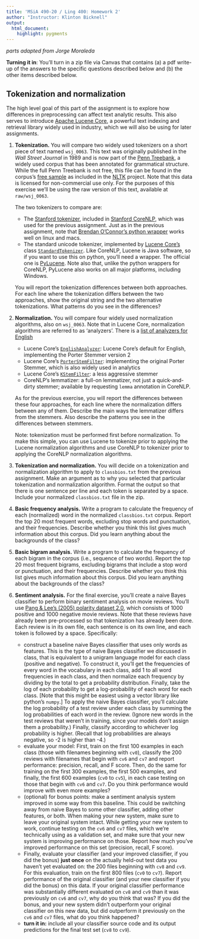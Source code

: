```yaml
---
title: 'MSiA 490-20 / Ling 400: Homework 2'
author: "Instructor: Klinton Bicknell"
output:
  html_document:
    highlight: pygments
---
```

_parts adapted from Jorge Moraleda_

**Turning it in**: You'll turn in a zip file via Canvas that contains (a) a pdf write-up of the answers to the specific questions described below and (b) the other items described below.

## Tokenization and normalization
The high level goal of this part of the assignment is to explore how differences in preprocessing can affect text analytic results. This also serves to introduce [Apache Lucene Core](https://lucene.apache.org/core/), a powerful text indexing and retrieval library widely used in industry, which we will also be using for later assignments.

1. **Tokenization.** You will compare two widely used tokenizers on a short piece of text named `wsj_0063`. This text was originally published in the _Wall Street Journal_ in 1989 and is now part of the [Penn Treebank](https://www.cis.upenn.edu/~treebank/), a widely used corpus that has been annotated for grammatical structure. While the full Penn Treebank is not free, this file can be found in the corpus's [free sample](http://www.nltk.org/nltk_data/packages/corpora/treebank.zip) as included in the [NLTK](www.nltk.org) project. Note that this data is licensed for non-commercial use only. For the purposes of this exercise we'll be using the raw version of this text, available at `raw/wsj_0063`.

      The two tokenizers to compare are:

      * The [Stanford tokenizer](http://nlp.stanford.edu/software/tokenizer.shtml), included in [Stanford CoreNLP](http://nlp.stanford.edu/software/corenlp.shtml), which was used for the previous assignment. Just as in the previous assignment, note that [Brendan O'Connor's python wrapper](https://github.com/brendano/stanford_corenlp_pywrapper) works well on linux and macs.
      * The standard unicode tokenizer, implemented by [Lucene Core's](https://lucene.apache.org/core/) class [`StandardTokenizer`](http://lucene.apache.org/core/5_3_1/analyzers-common/org/apache/lucene/analysis/standard/StandardTokenizer.html). Like CoreNLP, Lucene is Java software, so if you want to use this on python, you'll need a wrapper. The official one is [PyLucene](http://lucene.apache.org/pylucene/). Note also that, unlike the python wrappers for CoreNLP, PyLucene also works on all major platforms, including Windows.

      You will report the tokenization differences between both approaches. For each line where the tokenization differs between the two approaches, show the original string and the two alternative tokenizations. What patterns do you see in the differences?

2. **Normalization.** You will compare four widely used normalization algorithms, also on `wsj_0063`. Note that in Lucene Core, normalization algorithms are referred to as 'analyzers'. There is a [list of analyzers for English](http://lucene.apache.org/core/5_3_1/analyzers-common/org/apache/lucene/analysis/en/EnglishAnalyzer.html)

      * Lucene Core's [`EnglishAnalyzer`](http://lucene.apache.org/core/5_3_1/analyzers-common/org/apache/lucene/analysis/en/EnglishAnalyzer.html): Lucene Core's default for English, implementing the Porter Stemmer version 2
      * Lucene Core's [`PorterStemFilter`](http://lucene.apache.org/core/5_3_1/analyzers-common/org/apache/lucene/analysis/en/PorterStemFilter.html): implementing the original Porter Stemmer, which is also widely used in analytics
      * Lucene Core's [`KStemFilter`](http://lucene.apache.org/core/5_3_1/analyzers-common/org/apache/lucene/analysis/en/KStemFilter.html): a less aggressive stemmer
      * CoreNLP's lemmatizer: a full-on lemmatizer, not just a quick-and-dirty stemmer; available by requesting `lemma` annotation in CoreNLP.
      
      As for the previous exercise, you will report the differences between these four approaches, for each line where the normalization differs between any of them. Describe the main ways the lemmatizer differs from the stemmers. Also describe the patterns you see in the differences between stemmers.
      
      Note: tokenization must be performed first before normalization. To make this simple, you can use Lucene to tokenize prior to applying the Lucene normalization algorithms and use CoreNLP to tokenizer prior to applying the CoreNLP normalization algorithms.
      
3. **Tokenization and normalization.** You will decide on a tokenization and normalization algorithm to apply to `classbios.txt` from the previous assignment. Make an argument as to why you selected that particular tokenization and normalization algorithm. Format the output so that there is one sentence per line and each token is separated by a space. Include your normalized `classbios.txt` file in the zip.

4. **Basic frequency analysis.** Write a program to calculate the frequency of each (normalized) word in the normalized `classbios.txt` corpus. Report the top 20 most frequent words, excluding stop words and punctuation, and their frequencies. Describe whether you think this list gives much information about this corpus. Did you learn anything about the backgrounds of the class?

5. **Basic bigram analysis.** Write a program to calculate the frequency of each bigram in the corpus (i.e., sequence of two words). Report the top 20 most frequent bigrams, excluding bigrams that include a stop word or punctuation, and their frequencies. Describe whether you think this list gives much information about this corpus. Did you learn anything about the backgrounds of the class?

6. **Sentiment analysis.** For the final exercise, you'll create a naive Bayes classifier to perform binary sentiment analysis on movie reviews. You'll use [Pang & Lee's (2005) polarity dataset 2.0](http://www.cs.cornell.edu/people/pabo/movie-review-data/review_polarity.tar.gz), which consists of 1000 positive and 1000 negative movie reviews. Note that these reviews have already been pre-processed so that tokenization has already been done. Each review is in its own file, each sentence is on its own line, and each token is followed by a space. Specifically:

      * construct a baseline naive Bayes classifier that uses only words as features. This is the type of naive Bayes classifier we discussed in class, that is equivalent to a unigram language model for each class (positive and negative). To construct it, you'll get the frequencies of every word in the vocabulary in each class, add 1 to all word frequencies in each class, and then normalize each frequency by dividing by the total to get a probability distribution. Finally, take the log of each probability to get a log-probability of each word for each class. [Note that this might be easiest using a vector library like python's `numpy`.] To apply the naive Bayes classifier, you'll calculate the log probability of a test review under each class by summing the log probabilities of each word in the review. (Ignore new words in the test reviews that weren't in training, since your models don't assign them a probability.) Finally, classify according to whichever log probability is higher. (Recall that log probabilities are always negative, so -2 is higher than -4.)
      * evaluate your model: First, train on the first 100 examples in each class (those with filenames beginning with `cv0`), classify the 200 reviews with filenames that begin with `cv6` and `cv7` and report performance: precision, recall, and F score. Then, do the same for training on the first 300 examples, the first 500 examples, and finally, the first 600 examples (`cv0` to `cv5`), in each case testing on those that begin with `cv6` and `cv7`. Do you think performance would improve with even more examples?
      * (optional) for bonus points: make a sentiment analysis system improved in some way from this baseline. This could be switching away from naive Bayes to some other classifier, adding other features, or both. When making your new system, make sure to leave your original system intact. While getting your new system to work, continue testing on the `cv6` and `cv7` files, which we're technically using as a validation set, and make sure that your new system is improving performance on those. Report how much you've improved performance on this set (precision, recall, F score).
      * Finally, evaluate your classifier (and your improved classifier, if you did the bonus) **just once** on the actually held-out test data you haven't yet evaluated on: the 200 files beginning with `cv8` and `cv9`. For this evaluation, train on the first 800 files (`cv0` to `cv7`). Report performance of the original classifier (and your new classifier if you did the bonus) on this data. If your original classifier performance was substantially different evaluated on `cv8` and `cv9` than it was previously on `cv6` and `cv7`, why do you think that was? If you did the bonus, and your new system didn't outperform your original classifier on this new data, but did outperform it previously on the `cv6` and `cv7` files, what do you think happened?
      * **turn it in:** include all your classifier source code and its output predictions for the final test set (`cv8` to `cv9`).
